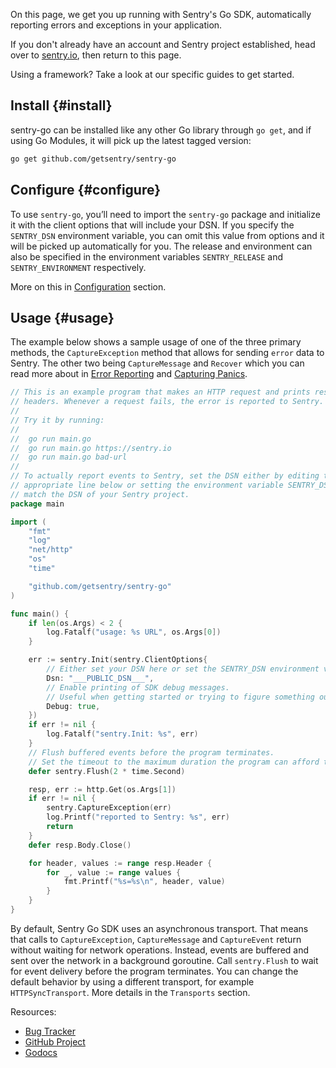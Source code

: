 On this page, we get you up running with Sentry's Go SDK, automatically reporting errors and exceptions in your application.

<Note><markdown>

If you don't already have an account and Sentry project established, head over to [sentry.io](https://sentry.io/signup/), then return to this page.

</markdown></Note>

Using a framework? Take a look at our specific guides to get started.

<GuideGrid platform="go" />

## Install {#install}

sentry-go can be installed like any other Go library through `go get`, and if using Go Modules, it will pick up the latest tagged version:

```bash
go get github.com/getsentry/sentry-go
```

## Configure {#configure}

To use `sentry-go`, you’ll need to import the `sentry-go` package and initialize it with the client options that will include your DSN. If you specify the `SENTRY_DSN` environment variable, you can omit this value from options and it will be picked up automatically for you. The release and environment can also be specified in the environment variables `SENTRY_RELEASE` and `SENTRY_ENVIRONMENT` respectively.

More on this in [Configuration](/platforms/go/configuration/options/) section.

## Usage {#usage}

The example below shows a sample usage of one of the three primary methods, the `CaptureException` method that allows for sending `error` data to Sentry.
The other two being `CaptureMessage` and `Recover` which you can read more about in [Error Reporting](/platforms/go/) and [Capturing Panics](/platforms/go/panics/).

```go
// This is an example program that makes an HTTP request and prints response
// headers. Whenever a request fails, the error is reported to Sentry.
//
// Try it by running:
//
// 	go run main.go
// 	go run main.go https://sentry.io
// 	go run main.go bad-url
//
// To actually report events to Sentry, set the DSN either by editing the
// appropriate line below or setting the environment variable SENTRY_DSN to
// match the DSN of your Sentry project.
package main

import (
	"fmt"
	"log"
	"net/http"
	"os"
	"time"

	"github.com/getsentry/sentry-go"
)

func main() {
	if len(os.Args) < 2 {
		log.Fatalf("usage: %s URL", os.Args[0])
	}

	err := sentry.Init(sentry.ClientOptions{
		// Either set your DSN here or set the SENTRY_DSN environment variable.
		Dsn: "___PUBLIC_DSN___",
		// Enable printing of SDK debug messages.
		// Useful when getting started or trying to figure something out.
		Debug: true,
	})
	if err != nil {
		log.Fatalf("sentry.Init: %s", err)
	}
	// Flush buffered events before the program terminates.
	// Set the timeout to the maximum duration the program can afford to wait.
	defer sentry.Flush(2 * time.Second)

	resp, err := http.Get(os.Args[1])
	if err != nil {
		sentry.CaptureException(err)
		log.Printf("reported to Sentry: %s", err)
		return
	}
	defer resp.Body.Close()

	for header, values := range resp.Header {
		for _, value := range values {
			fmt.Printf("%s=%s\n", header, value)
		}
	}
}
```

<Alert level="info" title="Awaiting Event Delivery"><markdown>

By default, Sentry Go SDK uses an asynchronous transport. That means that
calls to `CaptureException`, `CaptureMessage` and `CaptureEvent` return
without waiting for network operations. Instead, events are buffered and sent
over the network in a background goroutine. Call `sentry.Flush` to wait for
event delivery before the program terminates. You can change the default
behavior by using a different transport, for example `HTTPSyncTransport`. More
details in the `Transports` section.

</markdown></Alert>

Resources:

- [Bug Tracker](https://github.com/getsentry/sentry-go/issues)
- [GitHub Project](https://github.com/getsentry/sentry-go)
- [Godocs](https://godoc.org/github.com/getsentry/sentry-go)
